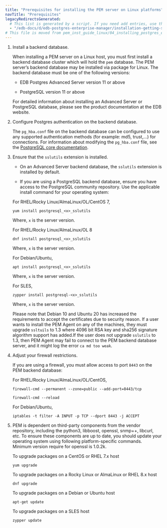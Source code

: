 ```yaml
---
title: "Prerequisites for installing the PEM server on Linux platforms"
navTitle: "Prerequisites"
legacyRedirectsGenerated:
  # This list is generated by a script. If you need add entries, use the `legacyRedirects` key.
  - "/edb-docs/d/edb-postgres-enterprise-manager/installation-getting-started/linux-installation-guide/8.0/prerequisites_for_installing_pem_server.html"
# This file is moved from pem_inst_guide_linux/04_installing_postgres_enterprise_manager
---
```


1.  Install a backend database.

    When installing a PEM server on a Linux host, you must first install a backend database cluster which will hold the `pem` database. The PEM server’s backend database may be installed via package for Linux. The backend database must be one of the following versions:

    -   EDB Postgres Advanced Server version 11 or above

    -   PostgreSQL version 11 or above

    For detailed information about installing an Advanced Server or PostgreSQL database, please see the product documentation at the EDB website.

2.  Configure Postgres authentication on the backend database.

    The `pg_hba.conf` file on the backend database can be configured to use any supported authentication methods (for example: md5, trust,...) for connections. For information about modifying the `pg_hba.conf` file, see the [PostgreSQL core documentation](https://www.postgresql.org/docs/current/static/auth-pg-hba-conf.html).

3.  Ensure that the `sslutils` extension is installed.

    -   On an Advanced Server backend database, the `sslutils` extension is installed by default.

    -   If you are using a PostgreSQL backend database, ensure you have access to the PostgreSQL community repository. Use the applicable install command for your operating system:

    For RHEL/Rocky Linux/AlmaLinux/OL/CentOS 7,

    ```text
    yum install postgresql_<x>_sslutils     
    ```

    Where, `x` is the server version.

    For RHEL/Rocky Linux/AlmaLinux/OL 8

    ```text
    dnf install postgresql_<x>_sslutils
    ```

    Where, `x` is the server version.

    For Debian/Ubuntu,

    ```text
    apt install postgresql_<x>_sslutils
    ```
    
    Where, `x` is the server version.

    For SLES,

    ```text
    zypper install postgresql-<x>_sslutils
    ```

    Where, `x` is the server version.

    Please note that Debian 10 and Ubuntu 20 has increased the requirements to accept the certificates due to security reason. If a user wants to install the PEM Agent on any of the machines, they must upgrade `ssltuils` to 1.3 where 4096 bit RSA key and sha256 signature algorithm support has added.If the user does not upgrade `sslutils` to 1.3, then PEM Agent may fail to connect to the PEM backend database server, and it might log the error `ca md too weak`.
     

4.  Adjust your firewall restrictions.

    If you are using a firewall, you must allow access to port `8443` on the PEM backend database:

    For RHEL/Rocky Linux/AlmaLinux/OL/CentOS,
    
    ```text
    firewall-cmd --permanent --zone=public --add-port=8443/tcp
     
    firewall-cmd --reload
    ```

    For Debian/Ubuntu,

    ```text
    iptables -t filter -A INPUT -p TCP --dport 8443 -j ACCEPT
    ```

5.  PEM is dependent on third-party components from the vendor repository, including the python3, libboost, openssl, snmp++, libcurl, etc. To ensure these components are up to date, you should update your operating system using following platform-specific commands. Minimum version require for openssl is 1.0.2k.

    To upgrade packages on a CentOS or RHEL 7.x host

    ```text
    yum upgrade
    ```

    To upgrade packages on a Rocky Linux or AlmaLinux or RHEL 8.x host

    ```text
    dnf upgrade
    ```

    To upgrade packages on a Debian or Ubuntu host

    ```text
    apt-get update
    ```

    To upgrade packages on a SLES host

    ```text
    zypper update
    ```
